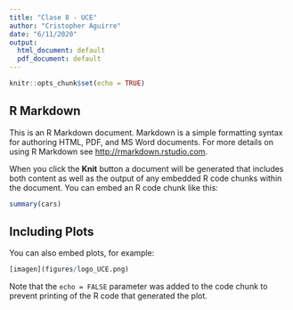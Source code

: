 ```yaml
---
title: "Clase 8 - UCE"
author: "Cristopher Aguirre"
date: "6/11/2020"
output:
  html_document: default
  pdf_document: default
---
```


```r
knitr::opts_chunk$set(echo = TRUE)
```


## R Markdown

This is an R Markdown document. Markdown is a simple formatting syntax for authoring HTML, PDF, and MS Word documents. For more details on using R Markdown see <http://rmarkdown.rstudio.com>.

When you click the **Knit** button a document will be generated that includes both content as well as the output of any embedded R code chunks within the document. You can embed an R code chunk like this:


```r
summary(cars)
```

## Including Plots

You can also embed plots, for example:

```r
[imagen](figures/logo_UCE.png)
```

Note that the `echo = FALSE` parameter was added to the code chunk to prevent printing of the R code that generated the plot.
